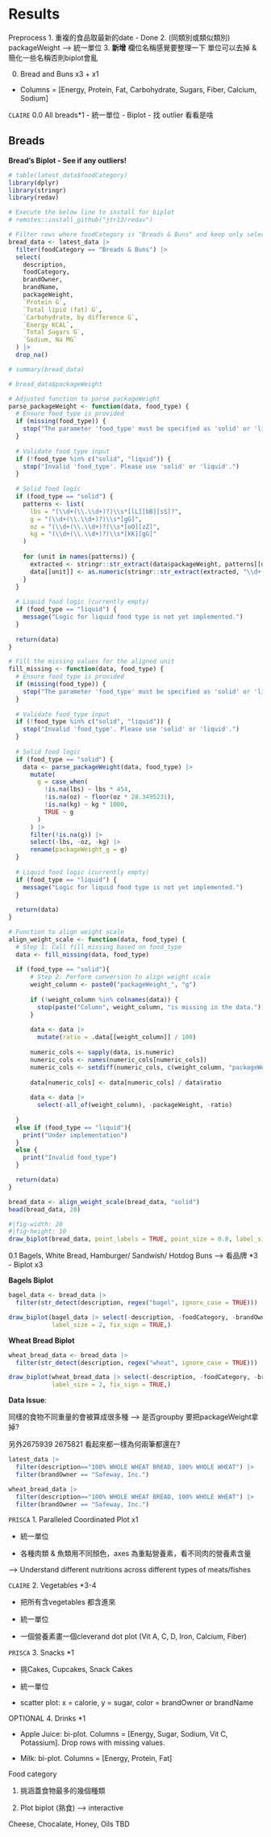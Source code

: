# Results

Preprocess
1. 重複的食品取最新的date - Done
2. (同類別或類似類別) packageWeight --> 統一單位
3. **新增** 欄位名稱感覺要整理一下 單位可以去掉 & 簡化一些名稱否則biplot會亂

0. Bread and Buns x3 + x1
- Columns = [Energy, Protein, Fat, Carbohydrate, Sugars, Fiber, Calcium, Sodium]

`CLAIRE`
0.0 All breads*1
- 統一單位
- Biplot 
- 找 outlier 看看是啥

## Breads

**Bread's Biplot - See if any outliers!**
```r
# table(latest_data$foodCategory)
library(dplyr)
library(stringr)
library(redav)
```

```r
# Execute the below line to install for biplot
# remotes::install_github("jtr13/redav")

# Filter rows where foodCategory is "Breads & Buns" and keep only selected columns
bread_data <- latest_data |> 
  filter(foodCategory == "Breads & Buns") |> 
  select(
    description, 
    foodCategory, 
    brandOwner, 
    brandName, 
    packageWeight, 
    `Protein G`, 
    `Total lipid (fat) G`, 
    `Carbohydrate, by difference G`, 
    `Energy KCAL`, 
    `Total Sugars G`, 
    `Sodium, Na MG`
  ) |> 
  drop_na()

# summary(bread_data)
```

```r
# bread_data$packageWeight
```

```r
# Adjusted function to parse packageWeight
parse_packageWeight <- function(data, food_type) {
  # Ensure food_type is provided
  if (missing(food_type)) {
    stop("The parameter 'food_type' must be specified as 'solid' or 'liquid'.")
  }
  
  # Validate food_type input
  if (!food_type %in% c("solid", "liquid")) {
    stop("Invalid 'food_type'. Please use 'solid' or 'liquid'.")
  }
  
  # Solid food logic
  if (food_type == "solid") {
    patterns <- list(
      lbs = "(\\d+(\\.\\d+)?)\\s*[lL][bB][sS]?",
      g = "(\\d+(\\.\\d+)?)\\s*[gG]",
      oz = "(\\d+(\\.\\d+)?)\\s*[oO][zZ]",
      kg = "(\\d+(\\.\\d+)?)\\s*[kK][gG]"
    )
    
    for (unit in names(patterns)) {
      extracted <- stringr::str_extract(data$packageWeight, patterns[[unit]])
      data[[unit]] <- as.numeric(stringr::str_extract(extracted, "\\d+(\\.\\d+)?"))
    }
  }
  
  # Liquid food logic (currently empty)
  if (food_type == "liquid") {
    message("Logic for liquid food type is not yet implemented.")
  }
  
  return(data)
}

# Fill the missing values for the aligned unit
fill_missing <- function(data, food_type) {
  # Ensure food_type is provided
  if (missing(food_type)) {
    stop("The parameter 'food_type' must be specified as 'solid' or 'liquid'.")
  }
  
  # Validate food_type input
  if (!food_type %in% c("solid", "liquid")) {
    stop("Invalid 'food_type'. Please use 'solid' or 'liquid'.")
  }
  
  # Solid food logic
  if (food_type == "solid") {
    data <- parse_packageWeight(data, food_type) |>
      mutate(
        g = case_when(
          !is.na(lbs) ~ lbs * 454,
          !is.na(oz) ~ floor(oz * 28.3495231),
          !is.na(kg) ~ kg * 1000,
          TRUE ~ g
        )
      ) |>
      filter(!is.na(g)) |>
      select(-lbs, -oz, -kg) |>
      rename(packageWeight_g = g)
  }
  
  # Liquid food logic (currently empty)
  if (food_type == "liquid") {
    message("Logic for liquid food type is not yet implemented.")
  }
  
  return(data)
}

# Function to align weight scale
align_weight_scale <- function(data, food_type) {
  # Step 1: Call fill_missing based on food_type
  data <- fill_missing(data, food_type)
  
  if (food_type == "solid"){
      # Step 2: Perform conversion to align weight scale
      weight_column <- paste0("packageWeight_", "g")
      
      if (!weight_column %in% colnames(data)) {
        stop(paste("Column", weight_column, "is missing in the data."))
      }
      
      data <- data |>
        mutate(ratio = .data[[weight_column]] / 100)
      
      numeric_cols <- sapply(data, is.numeric)
      numeric_cols <- names(numeric_cols[numeric_cols])
      numeric_cols <- setdiff(numeric_cols, c(weight_column, "packageWeight", "ratio"))
      
      data[numeric_cols] <- data[numeric_cols] / data$ratio
      
      data <- data |>
        select(-all_of(weight_column), -packageWeight, -ratio)
      
  }
  else if (food_type == "liquid"){
    print("Under implementation")
  }
  else {
    print("Invalid food_type")
  }

  return(data)
}

bread_data <- align_weight_scale(bread_data, "solid")
head(bread_data, 20)
```
```r
#|fig-width: 20
#|fig-height: 10
draw_biplot(bread_data, point_labels = TRUE, point_size = 0.8, label_size = 2)
```

0.1 Bagels, White Bread, Hamburger/ Sandwish/ Hotdog Buns --> 看品牌 *3
- Biplot x3 

**Bagels Biplot**
```r
bagel_data <- bread_data |> 
  filter(str_detect(description, regex("bagel", ignore_case = TRUE)))

draw_biplot(bagel_data |> select(-description, -foodCategory, -brandOwner),
            label_size = 2, fix_sign = TRUE,)
```
**Wheat Bread Biplot**
```r
wheat_bread_data <- bread_data |> 
  filter(str_detect(description, regex("wheat", ignore_case = TRUE)))

draw_biplot(wheat_bread_data |> select(-description, -foodCategory, -brandOwner),
            label_size = 2, fix_sign = TRUE,)
```
**Data Issue**: 

同樣的食物不同重量的會被算成很多種 --> 是否groupby 要把packageWeight拿掉?

另外2675939 2675821 看起來都一樣為何兩筆都還在?

```r
latest_data |> 
  filter(description=="100% WHOLE WHEAT BREAD, 100% WHOLE WHEAT") |> 
  filter(brandOwner == "Safeway, Inc.")
```
```r
wheat_bread_data |> 
  filter(description=="100% WHOLE WHEAT BREAD, 100% WHOLE WHEAT") |> 
  filter(brandOwner == "Safeway, Inc.")
```

`PRISCA`
1. Paralleled Coordinated Plot x1

- 統一單位

- 各種肉類 & 魚類用不同顏色，axes 為重點營養素，看不同肉的營養素含量

--> Understand different nutritions across different types of meats/fishes

`CLAIRE`
2. Vegetables *3-4

- 把所有含vegetables 都含進來

- 統一單位

- 一個營養素畫一個cleverand dot plot (Vit A, C, D, Iron, Calcium, Fiber)

`PRISCA`
3. Snacks *1

- 挑Cakes, Cupcakes, Snack Cakes

- 統一單位

- scatter plot: x = calorie, y = sugar, color = brandOwner or brandName

OPTIONAL 4. Drinks *1

- Apple Juice: bi-plot. Columns = [Energy, Sugar, Sodium, Vit C, Potassium]. Drop rows with missing values.

- Milk: bi-plot. Columns = [Energy, Protein, Fat]

Food category

1. 挑涵蓋食物最多的幾個種類

2. Plot biplot (熟食) --> interactive

 Cheese, Chocalate, Honey, Oils TBD
 
 






